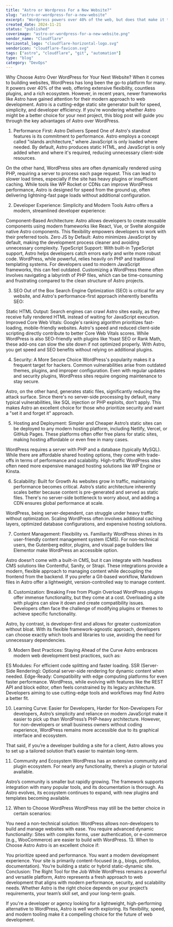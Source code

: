 ```yaml
---
title: "Astro or Wordpress For a New Website?"
slug: "astro-or-wordpress-for-a-new-website"
excerpt: "Wordpress powers over 40% of the web, but does that make it the right choice for your website in 2025?"
created_date: 2024-11-21
status: "published"
coverimage: "astro-or-wordpress-for-a-new-website.png"
vendor_name: "Cloudflare"
horizontal_logo: "cloudflare-horizontal-logo.svg"
vendoricon: "cloudflare-favicon.svg"
tags: ["astro", "cloudflare", "git", "automation"]
type: "blog"
category: "DevOps"
---
```


Why Choose Astro Over WordPress for Your Next Website?
When it comes to building websites, WordPress has long been the go-to platform for many. It powers over 40% of the web, offering extensive flexibility, countless plugins, and a rich ecosystem. However, in recent years, newer frameworks like Astro have gained attention for their modern approach to web development. Astro is a cutting-edge static site generator built for speed, simplicity, and developer efficiency. If you're wondering whether Astro might be a better choice for your next project, this blog post will guide you through the key advantages of Astro over WordPress.

1. Performance First: Astro Delivers Speed
One of Astro's standout features is its commitment to performance. Astro employs a concept called "islands architecture," where JavaScript is only loaded where needed. By default, Astro produces static HTML, and JavaScript is only added when and where it's required, reducing unnecessary client-side resources.

On the other hand, WordPress sites are often dynamically rendered using PHP, requiring a server to process each page request. This can lead to slower load times, especially if the site has heavy plugins or insufficient caching. While tools like WP Rocket or CDNs can improve WordPress performance, Astro is designed for speed from the ground up, often delivering lightning-fast page loads without additional configuration.

2. Developer Experience: Simplicity and Modern Tools
Astro offers a modern, streamlined developer experience:

Component-Based Architecture: Astro allows developers to create reusable components using modern frameworks like React, Vue, or Svelte alongside native Astro components. This flexibility empowers developers to work with their preferred tools.
Zero JS by Default: Astro minimizes JavaScript by default, making the development process cleaner and avoiding unnecessary complexity.
TypeScript Support: With built-in TypeScript support, Astro helps developers catch errors early and write more robust code.
WordPress, while powerful, relies heavily on PHP and traditional templating systems. For developers used to modern JavaScript frameworks, this can feel outdated. Customizing a WordPress theme often involves navigating a labyrinth of PHP files, which can be time-consuming and frustrating compared to the clean structure of Astro projects.

3. SEO Out of the Box
Search Engine Optimization (SEO) is critical for any website, and Astro's performance-first approach inherently benefits SEO:

Static HTML Output: Search engines can crawl Astro sites easily, as they receive fully rendered HTML instead of waiting for JavaScript execution.
Improved Core Web Vitals: Google's ranking algorithm prioritizes fast-loading, mobile-friendly websites. Astro's speed and reduced client-side scripting directly contribute to better Core Web Vitals scores.
While WordPress is also SEO-friendly with plugins like Yoast SEO or Rank Math, these add-ons can slow the site down if not optimized properly. With Astro, you get speed and SEO benefits without relying on additional plugins.

4. Security: A More Secure Choice
WordPress's popularity makes it a frequent target for hackers. Common vulnerabilities arise from outdated themes, plugins, and improper configuration. Even with regular updates and security plugins, WordPress sites require ongoing maintenance to stay secure.

Astro, on the other hand, generates static files, significantly reducing the attack surface. Since there's no server-side processing by default, many typical vulnerabilities, like SQL injection or PHP exploits, don't apply. This makes Astro an excellent choice for those who prioritize security and want a "set it and forget it" approach.

5. Hosting and Deployment: Simpler and Cheaper
Astro’s static sites can be deployed to any modern hosting platform, including Netlify, Vercel, or GitHub Pages. These platforms often offer free plans for static sites, making hosting affordable or even free in many cases.

WordPress requires a server with PHP and a database (typically MySQL). While there are affordable shared hosting options, they come with trade-offs in terms of performance and scalability. High-traffic WordPress sites often need more expensive managed hosting solutions like WP Engine or Kinsta.

6. Scalability: Built for Growth
As websites grow in traffic, maintaining performance becomes critical. Astro’s static architecture inherently scales better because content is pre-generated and served as static files. There's no server-side bottleneck to worry about, and adding a CDN ensures global performance at scale.

WordPress, being server-dependent, can struggle under heavy traffic without optimization. Scaling WordPress often involves additional caching layers, optimized database configurations, and expensive hosting solutions.

7. Content Management: Flexibility vs. Familiarity
WordPress shines in its user-friendly content management system (CMS). For non-technical users, the Gutenberg editor, plugins, and visual page builders like Elementor make WordPress an accessible option.

Astro doesn’t come with a built-in CMS, but it can integrate with headless CMS solutions like Contentful, Sanity, or Strapi. These integrations provide a modern, flexible approach to managing content while decoupling the frontend from the backend. If you prefer a Git-based workflow, Markdown files in Astro offer a lightweight, version-controlled way to manage content.

8. Customization: Breaking Free from Plugin Overload
WordPress plugins offer immense functionality, but they come at a cost. Overloading a site with plugins can slow it down and create compatibility issues. Developers often face the challenge of modifying plugins or themes to achieve specific functionality.

Astro, by contrast, is developer-first and allows for greater customization without bloat. With its flexible framework-agnostic approach, developers can choose exactly which tools and libraries to use, avoiding the need for unnecessary dependencies.

9. Modern Best Practices: Staying Ahead of the Curve
Astro embraces modern web development best practices, such as:

ES Modules: For efficient code splitting and faster loading.
SSR (Server-Side Rendering): Optional server-side rendering for dynamic content when needed.
Edge-Ready: Compatibility with edge computing platforms for even faster performance.
WordPress, while evolving with features like the REST API and block editor, often feels constrained by its legacy architecture. Developers aiming to use cutting-edge tools and workflows may find Astro a better fit.

10. Learning Curve: Easier for Developers, Harder for Non-Developers
For developers, Astro’s simplicity and reliance on modern JavaScript make it easier to pick up than WordPress’s PHP-heavy architecture. However, for non-developers or small business owners without coding experience, WordPress remains more accessible due to its graphical interface and ecosystem.

That said, if you’re a developer building a site for a client, Astro allows you to set up a tailored solution that’s easier to maintain long-term.

11. Community and Ecosystem
WordPress has an extensive community and plugin ecosystem. For nearly any functionality, there’s a plugin or tutorial available.

Astro’s community is smaller but rapidly growing. The framework supports integration with many popular tools, and its documentation is thorough. As Astro evolves, its ecosystem continues to expand, with new plugins and templates becoming available.

12. When to Choose WordPress
WordPress may still be the better choice in certain scenarios:

You need a non-technical solution: WordPress allows non-developers to build and manage websites with ease.
You require advanced dynamic functionality: Sites with complex forms, user authentication, or e-commerce (e.g., WooCommerce) are easier to build with WordPress.
13. When to Choose Astro
Astro is an excellent choice if:

You prioritize speed and performance.
You want a modern development experience.
Your site is primarily content-focused (e.g., blogs, portfolios, documentation).
You’re building a static or hybrid static-dynamic site.
Conclusion: The Right Tool for the Job
While WordPress remains a powerful and versatile platform, Astro represents a fresh approach to web development that aligns with modern performance, security, and scalability needs. Whether Astro is the right choice depends on your project’s requirements, your team’s skill set, and your long-term goals.

If you're a developer or agency looking for a lightweight, high-performing alternative to WordPress, Astro is well worth exploring. Its flexibility, speed, and modern tooling make it a compelling choice for the future of web development.